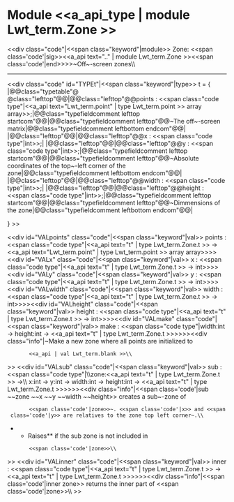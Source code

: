 =Module <<a_api_type | module Lwt_term.Zone >> =
<<div class="code"|<<span class="keyword"|module>> Zone: <<span class='code'|sig>><<a_api text=".." | module Lwt_term.Zone >><<span class='code'|end>>>>~Off~-screen zones\\

----
<<div class="code" id="TYPEt"|<<span class="keyword"|type>> t = { 
|@@class="typetable"@ @class="lefttop"@@{{{   }}}|@@class="lefttop"@@points : <<span class="code type"|<<a_api text="Lwt_term.point" | type Lwt_term.point >> array array>>;|@@class="typefieldcomment lefttop startcom"@@{{{(*}}}|@@class="typefieldcomment lefttop"@@~The off~-screen matrix|@@class="typefieldcomment leftbottom endcom"@@{{{*)}}}|
|@@class="lefttop"@@{{{   }}}|@@class="lefttop"@@x : <<span class="code type"|int>>;|
|@@class="lefttop"@@{{{   }}}|@@class="lefttop"@@y : <<span class="code type"|int>>;|@@class="typefieldcomment lefttop startcom"@@{{{(*}}}|@@class="typefieldcomment lefttop"@@~Absolute coordinates of the top~-left corner of the zone|@@class="typefieldcomment leftbottom endcom"@@{{{*)}}}|
|@@class="lefttop"@@{{{   }}}|@@class="lefttop"@@width : <<span class="code type"|int>>;|
|@@class="lefttop"@@{{{   }}}|@@class="lefttop"@@height : <<span class="code type"|int>>;|@@class="typefieldcomment lefttop startcom"@@{{{(*}}}|@@class="typefieldcomment lefttop"@@~Dimmensions of the zone|@@class="typefieldcomment leftbottom endcom"@@{{{*)}}}|

}
>>

<<div id="VALpoints" class="code"|<<span class="keyword"|val>> points : <<span class="code type"|<<a_api text="t" | type Lwt_term.Zone.t >> -> <<a_api text="Lwt_term.point" | type Lwt_term.point >> array array>>>><<div id="VALx" class="code"|<<span class="keyword"|val>> x : <<span class="code type"|<<a_api text="t" | type Lwt_term.Zone.t >> -> int>>>><<div id="VALy" class="code"|<<span class="keyword"|val>> y : <<span class="code type"|<<a_api text="t" | type Lwt_term.Zone.t >> -> int>>>><<div id="VALwidth" class="code"|<<span class="keyword"|val>> width : <<span class="code type"|<<a_api text="t" | type Lwt_term.Zone.t >> -> int>>>><<div id="VALheight" class="code"|<<span class="keyword"|val>> height : <<span class="code type"|<<a_api text="t" | type Lwt_term.Zone.t >> -> int>>>><<div id="VALmake" class="code"|<<span class="keyword"|val>> make : <<span class="code type"|width:int -> height:int -> <<a_api text="t" | type Lwt_term.Zone.t >>>>>><<div class="info"|~Make a new zone where all points are initialized to
        <<a_api | val Lwt_term.blank >>\\
>>
<<div id="VALsub" class="code"|<<span class="keyword"|val>> sub : <<span class="code type"|\\{{{   }}}zone:<<a_api text="t" | type Lwt_term.Zone.t >> ->\\{{{   }}}  x:int -> y:int -> width:int -> height:int -> <<a_api text="t" | type Lwt_term.Zone.t >>>>>><<div class="info"|<<span class='code'|sub ~~zone ~~x ~~y ~~width ~~height>> creates a sub~-zone of
        <<span class='code'|zone>>~. <<span class='code'|x>> and <<span class='code'|y>> are relatives to the zone top left corner~.\\
**Raises** {{{Invalid_argument}}} if the sub zone is not included in
        <<span class='code'|zone>>\\
>>
<<div id="VALinner" class="code"|<<span class="keyword"|val>> inner : <<span class="code type"|<<a_api text="t" | type Lwt_term.Zone.t >> -> <<a_api text="t" | type Lwt_term.Zone.t >>>>>><<div class="info"|<<span class='code'|inner zone>> returns the inner part of <<span class='code'|zone>>\\
>>
